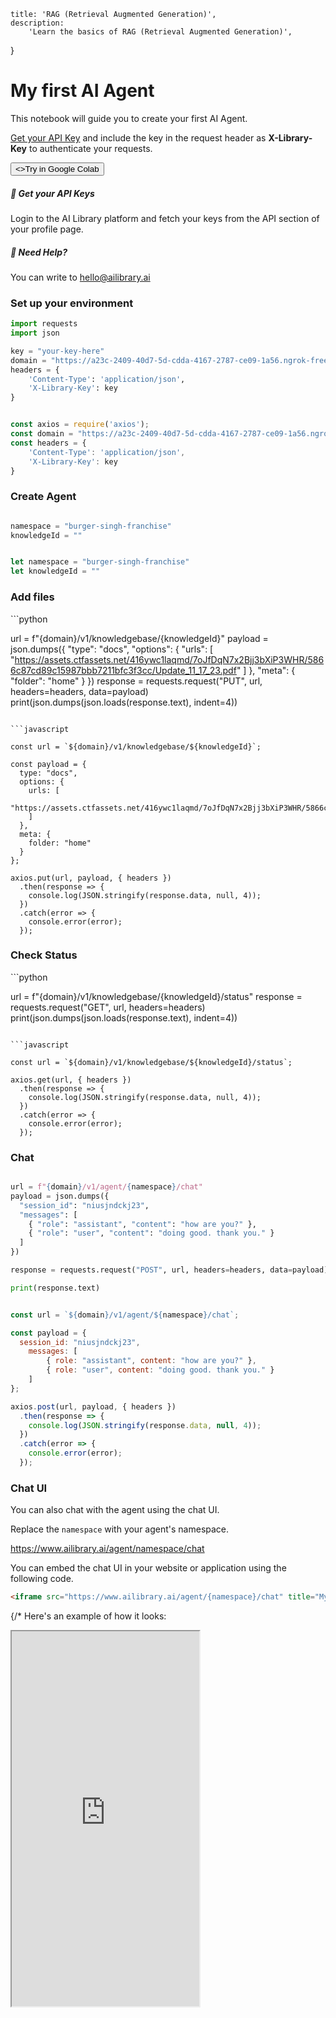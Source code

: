 
    title: 'RAG (Retrieval Augmented Generation)',
    description:
        'Learn the basics of RAG (Retrieval Augmented Generation)',
}




<HeroPattern />


# My first AI Agent

This notebook will guide you to create your first AI Agent.

[Get your API Key](/authentication) and include the key in the request header as **X-Library-Key** to authenticate your requests.

<div className="not-prose mb-16 mt-6 flex gap-3">
  <Button href="https://colab.research.google.com/drive/1BCP5qUB695R05YEunKl-ZF_251OZhEOL" arrow="right">
    <>Try in Google Colab</>
  </Button>
</div>

##### 🔑 **Get your API Keys**
Login to the AI Library platform and fetch your keys from the API section of your profile page.


##### 🙋 **Need Help?**

You can write to hello@ailibrary.ai

### Set up your environment

<CodeGroup title="Set up Environment">

```python
import requests
import json

key = "your-key-here"
domain = "https://a23c-2409-40d7-5d-cdda-4167-2787-ce09-1a56.ngrok-free.app"
headers = {
    'Content-Type': 'application/json',
    'X-Library-Key': key
}
```

```javascript

const axios = require('axios');
const domain = "https://a23c-2409-40d7-5d-cdda-4167-2787-ce09-1a56.ngrok-free.app"
const headers = {
    'Content-Type': 'application/json',
    'X-Library-Key': key
}

```
</CodeGroup>


### Create Agent

<CodeGroup title="Set up Environment">

```python

namespace = "burger-singh-franchise"
knowledgeId = ""

```
```javascript

let namespace = "burger-singh-franchise"
let knowledgeId = ""

```


</CodeGroup>

### Add files

<CodeGroup title="Add files">
```python

url = f"{domain}/v1/knowledgebase/{knowledgeId}"
payload = json.dumps({
  "type": "docs",
  "options": {
    "urls": [
      "https://assets.ctfassets.net/416ywc1laqmd/7oJfDqN7x2Bjj3bXiP3WHR/5866c87cd89c15987bbb7211bfc3f3cc/Update_11_17_23.pdf"
    ]
  },
  "meta": {
    "folder": "home"
  }
})
response = requests.request("PUT", url, headers=headers, data=payload)
print(json.dumps(json.loads(response.text), indent=4))
```

```javascript

const url = `${domain}/v1/knowledgebase/${knowledgeId}`;

const payload = {
  type: "docs",
  options: {
    urls: [
      "https://assets.ctfassets.net/416ywc1laqmd/7oJfDqN7x2Bjj3bXiP3WHR/5866c87cd89c15987bbb7211bfc3f3cc/Update_11_17_23.pdf"
    ]
  },
  meta: {
    folder: "home"
  }
};

axios.put(url, payload, { headers })
  .then(response => {
    console.log(JSON.stringify(response.data, null, 4));
  })
  .catch(error => {
    console.error(error);
  });

```


</CodeGroup>

### Check Status

<CodeGroup title="Check Status">
```python

url = f"{domain}/v1/knowledgebase/{knowledgeId}/status"
response = requests.request("GET", url, headers=headers)
print(json.dumps(json.loads(response.text), indent=4))

```

```javascript

const url = `${domain}/v1/knowledgebase/${knowledgeId}/status`;

axios.get(url, { headers })
  .then(response => {
    console.log(JSON.stringify(response.data, null, 4));
  })
  .catch(error => {
    console.error(error);
  });

```


</CodeGroup>

### Chat

<CodeGroup title="Chat">

```python

url = f"{domain}/v1/agent/{namespace}/chat"
payload = json.dumps({
  "session_id": "niusjndckj23",
  "messages": [
    { "role": "assistant", "content": "how are you?" },
    { "role": "user", "content": "doing good. thank you." }
  ]
})

response = requests.request("POST", url, headers=headers, data=payload)

print(response.text)

```

```javascript

const url = `${domain}/v1/agent/${namespace}/chat`;

const payload = {
  session_id: "niusjndckj23",
    messages: [
        { role: "assistant", content: "how are you?" },
        { role: "user", content: "doing good. thank you." }
    ]
};

axios.post(url, payload, { headers })
  .then(response => {
    console.log(JSON.stringify(response.data, null, 4));
  })
  .catch(error => {
    console.error(error);
  });

```

</CodeGroup>



### Chat UI

You can also chat with the agent using the chat UI. 

Replace the `namespace` with your agent's namespace.

https://www.ailibrary.ai/agent/namespace/chat


You can embed the chat UI in your website or application using the following code.

```html
<iframe src="https://www.ailibrary.ai/agent/{namespace}/chat" title="My First AI Agent" height="600px" width="100%" ></iframe>
```

{/* Here's an example of how it looks:

<iframe src="https://www.ailibrary.ai/agent/burger-singh-franchise/chat" title="My First AI Agent" height="600px" className='max-w-[400px] w-full' /> */}






